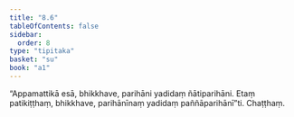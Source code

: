 ```yaml
---
title: "8.6"
tableOfContents: false
sidebar:
  order: 8
type: "tipitaka"
basket: "su"
book: "a1"
---
```



<DynamicBreadcrumb />

<Division number="76" book="a1" bookNo="15" page="13">

<Paragraph number="160" book="a1">
“Appamattikā esā, bhikkhave, parihāni yadidaṃ ñātiparihāni. Etaṃ patikiṭṭhaṃ, bhikkhave, parihānīnaṃ yadidaṃ paññāparihānī”ti.

</Paragraph>
</Division>

<Paragraph number="161" type="center" book="a1">
Chaṭṭhaṃ.
</Paragraph>